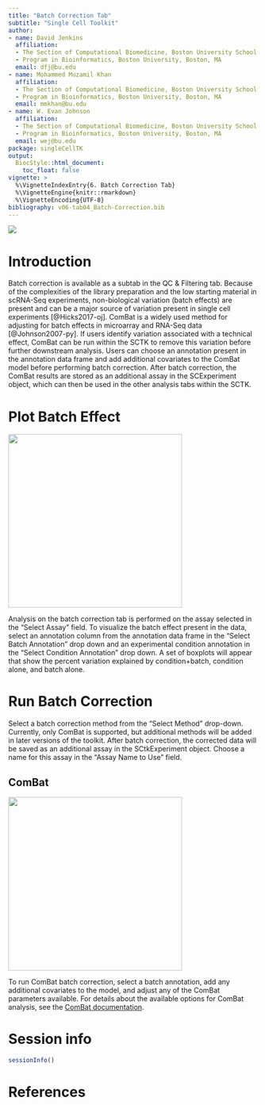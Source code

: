 ```yaml
---
title: "Batch Correction Tab"
subtitle: "Single Cell Toolkit"
author:
- name: David Jenkins
  affiliation: 
  - The Section of Computational Biomedicine, Boston University School of Medicine, Boston, MA; 
  - Program in Bioinformatics, Boston University, Boston, MA
  email: dfj@bu.edu
- name: Mohammed Muzamil Khan
  affiliation: 
  - The Section of Computational Biomedicine, Boston University School of Medicine, Boston, MA; 
  - Program in Bioinformatics, Boston University, Boston, MA
  email: mmkhan@bu.edu
- name: W. Evan Johnson
  affiliation: 
  - The Section of Computational Biomedicine, Boston University School of Medicine, Boston, MA; 
  - Program in Bioinformatics, Boston University, Boston, MA
  email: wej@bu.edu
package: singleCellTK
output: 
  BiocStyle::html_document:
    toc_float: false
vignette: >
  %\VignetteIndexEntry{6. Batch Correction Tab}
  %\VignetteEngine{knitr::rmarkdown}
  %\VignetteEncoding{UTF-8}
bibliography: v06-tab04_Batch-Correction.bib
---
```


![](img/batch_01.png)

# Introduction

Batch correction is available as a subtab in the QC & Filtering tab. 
Because of the complexities of the library preparation and the low starting
material in scRNA-Seq experiments, non-biological variation (batch effects) are
present and can be a major source of variation present in single cell
experiments [@Hicks2017-oj]. ComBat is a widely used method for adjusting for
batch effects in microarray and RNA-Seq data [@Johnson2007-py]. If users
identify variation associated with a technical effect, ComBat can be run within
the SCTK to remove this variation before further downstream analysis. Users can
choose an annotation present in the annotation data frame and add additional
covariates to the ComBat model before performing batch correction. After batch
correction, the ComBat results are stored as an additional assay in the
SCExperiment object, which can then be used in the other analysis tabs within
the SCTK.

# Plot Batch Effect

<img src="img/batch_02.png" width="350">

Analysis on the batch correction tab is performed on the assay selected in the
"Select Assay" field. To visualize the batch effect present in the data, select
an annotation column from the annotation data frame in the "Select Batch
Annotation" drop down and an experimental condition annotation in the "Select
Condition Annotation" drop down. A set of boxplots will appear that show the
percent variation explained by condition+batch, condition alone, and batch
alone.

# Run Batch Correction

Select a batch correction method from the "Select Method" drop-down. Currently,
only ComBat is supported, but additional methods will be added in later versions
of the toolkit. After batch correction, the corrected data will be saved as an
additional assay in the SCtkExperiment object. Choose a name for this assay in
the "Assay Name to Use" field.

## ComBat

<img src="img/batch_03.png" width="350">

To run ComBat batch correction, select a batch annotation, add any additional
covariates to the model, and adjust any of the ComBat parameters available. For
details about the available options for ComBat analysis, see the
[ComBat documentation](https://www.bioconductor.org/packages/release/bioc/html/sva.html).

# Session info {.unnumbered}

```r
sessionInfo()
```

# References {.unnumbered}
